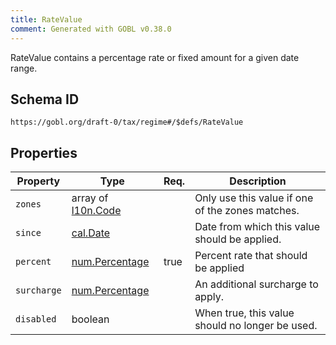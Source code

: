 ```yaml
---
title: RateValue
comment: Generated with GOBL v0.38.0
---
```


RateValue contains a percentage rate or fixed amount for a given date range.

## Schema ID

`https://gobl.org/draft-0/tax/regime#/$defs/RateValue`

## Properties

| Property    | Type                                      | Req. | Description                                      |
|-------------|-------------------------------------------|------|--------------------------------------------------|
| `zones`     | array of [l10n.Code](/draft-0/l10n/code)  |      | Only use this value if one of the zones matches. |
| `since`     | [cal.Date](/draft-0/cal/date)             |      | Date from which this value should be applied.    |
| `percent`   | [num.Percentage](/draft-0/num/percentage) | true | Percent rate that should be applied              |
| `surcharge` | [num.Percentage](/draft-0/num/percentage) |      | An additional surcharge to apply.                |
| `disabled`  | boolean                                   |      | When true, this value should no longer be used.  |

